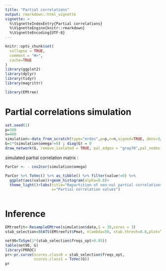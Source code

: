 ```yaml
---
title: "Partial correlations"
output: rmarkdown::html_vignette
vignette: >
  %\VignetteIndexEntry{Partial correlations}
  %\VignetteEngine{knitr::rmarkdown}
  %\VignetteEncoding{UTF-8}
---
```


```r
knitr::opts_chunk$set(
  collapse = TRUE,
  comment = "#>",
  cache=TRUE
)
library(ggplot2)
library(dplyr)
library(tidyr)
library(magrittr)
```

```r
library(EMtree)
```

# Partial correlations simulation

```r
set.seed(1)
p=300
n=400
simulation<-data_from_scratch(type="erdos",p=p,n=n,signed=TRUE, dens=3/p)
G=1*(simulation$omega!=0) ; diag(G) = 0
draw_network(G, remove_isolated = TRUE, pal_edges = "gray70",pal_nodes = "steelblue",btw_rank = 1)$G
```
simulated partial correlation matrix :
```r
ParCor <- - cov2cor(simulation$omega)
```

```r
ParCor %>% ToVec() %>% as_tibble() %>% filter(value!=0) %>% 
  ggplot(aes(value))+geom_histogram(alpha=0.8)+
  theme_light()+labs(title="Repartition of non-nul partial correlations",
                     x="Partial correlation values")
  
```


# Inference

```r
EMtreefit<-ResampleEMtree(simulation$data,S = 30,cores = 3)
stab_selection=StATS(EMtreefit$Pmat, nlambda=50, stab.thresh=0.8,plot=TRUE)
```

```r
net90=ToSym(1*(stab_selection$freqs_opt>0.95))
table(net90, G)
library(PRROC)
pr<-pr.curve(scores.class0 = stab_selection$freqs_opt,
             scores.class1 = ToVec(G))
pr
```

